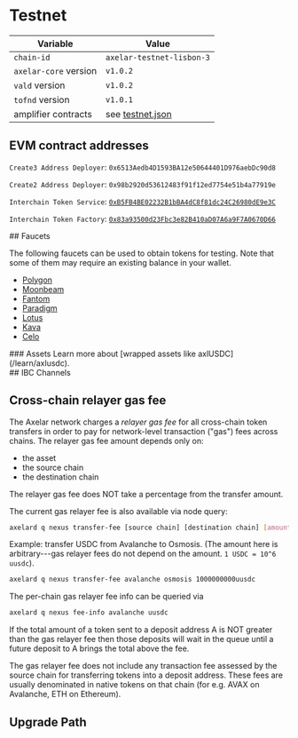 # Testnet


| Variable              | Value     |
| --------------------- | --------- |
| `chain-id`            | `axelar-testnet-lisbon-3` |
| `axelar-core` version | `v1.0.2` |
| `vald` version        | `v1.0.2` |
| `tofnd` version       | `v1.0.1` |
| amplifier contracts   | see [testnet.json](https://github.com/axelarnetwork/axelar-contract-deployments/blob/main/axelar-chains-config/info/testnet.json) |

## EVM contract addresses

<div className="space-y-1 mt-4">
  <EVMChains client:only environment="testnet" />

`Create3 Address Deployer`: `0x6513Aedb4D1593BA12e50644401D976aebDc90d8`

`Create2 Address Deployer`: `0x98b2920d53612483f91f12ed7754e51b4a77919e`

`Interchain Token Service`: [`0xB5FB4BE02232B1bBA4dC8f81dc24C26980dE9e3C`](https://etherscan.io/address/0xB5FB4BE02232B1bBA4dC8f81dc24C26980dE9e3C)

`Interchain Token Factory`: [`0x83a93500d23Fbc3e82B410aD07A6a9F7A0670D66`](https://etherscan.io/address/0x83a93500d23Fbc3e82B410aD07A6a9F7A0670D66)

</div>

<div className="space-y-1 mt-4">
  ## Faucets

  The following faucets can be used to obtain tokens for testing. Note that some of them may require an existing balance in your wallet.

  - [Polygon](https://mumbaifaucet.com/)
  - [Moonbeam](https://faucet.moonbeam.network/)
  - [Fantom](https://faucet.fantom.network/)
  - [Paradigm](https://faucet.paradigm.xyz/)
  - [Lotus](https://faucet.calibration.fildev.network/)
  - [Kava](https://faucet.kava.io/)
  - [Celo](https://faucet.celo.org/alfajores)
</div>

<div className="space-y-1 mt-4">
  ### Assets
    Learn more about [wrapped assets like axlUSDC](/learn/axlusdc).
  <EVMAssets client:only environment="testnet" />
</div>

<div className="space-y-1 mt-4">
  ## IBC Channels
  <IBCChannels client:only environment="testnet" />
</div>

## Cross-chain relayer gas fee

The Axelar network charges a _relayer gas fee_ for all cross-chain token transfers in order to pay for network-level transaction ("gas") fees across chains.
The relayer gas fee amount depends only on:

- the asset
- the source chain
- the destination chain

<Callout emoji="💡">
  The relayer gas fee does NOT take a percentage from the transfer amount.
</Callout>

<div className="space-y-1 mt-4">
  <TransferFeeCalculator client:only environment="testnet" />
</div>

The current gas relayer fee is also available via node query:

```bash
axelard q nexus transfer-fee [source chain] [destination chain] [amount]
```

Example: transfer USDC from Avalanche to Osmosis. (The amount here is arbitrary---gas relayer fees do not depend on the amount. `1 USDC = 10^6 uusdc`).

```bash
axelard q nexus transfer-fee avalanche osmosis 1000000000uusdc
```

The per-chain gas relayer fee info can be queried via

```bash
axelard q nexus fee-info avalanche uusdc
```

If the total amount of a token sent to a deposit address A is NOT greater than the gas relayer fee
then those deposits will wait in the queue until a future deposit to A brings the total above the fee.

The gas relayer fee does not include any transaction fee assessed by the source chain for transferring tokens into a deposit address. These fees are usually denominated in native tokens on that chain (for e.g. AVAX on Avalanche, ETH on Ethereum).

## Upgrade Path

<UpgradePathTestnet />

